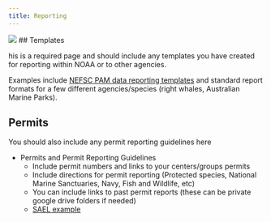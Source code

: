 ```yaml
---
title: Reporting
---
```

![](images/Wave_wWhales_v2.png)
## Templates

his is a required page and should include any templates you have created for reporting within NOAA or to other agencies.

Examples include [NEFSC PAM data reporting templates](https://www.fisheries.noaa.gov/resource/document/passive-acoustic-reporting-system-templates) and standard report formats for a few different agencies/species (right whales, Australian Marine Parks).

## Permits

You should also include any permit reporting guidelines here

-   Permits and Permit Reporting Guidelines
    -   Include permit numbers and links to your centers/groups permits
    -   Include directions for permit reporting (Protected species, National Marine Sanctuaries, Navy, Fish and Wildlife, etc)
    -   You can include links to past permit reports (these can be private google drive folders if needed)
    -   [SAEL example](https://sael-swfsc.github.io/SAEL-lab-manual/content/Data-Archive.html)
